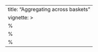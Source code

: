 ---
title: "Aggregating across baskets"
vignette: >
  %\VignetteIndexEntry{Aggregating across baskets}
  %\VignetteEngine{quarto::html}
  %\VignetteEncoding{UTF-8}
---